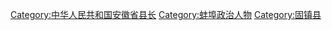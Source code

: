 [[Category:中华人民共和国安徽省县长|Category:中华人民共和国安徽省县长]]
[[Category:蚌埠政治人物|Category:蚌埠政治人物]]
[[Category:固镇县|Category:固镇县]]